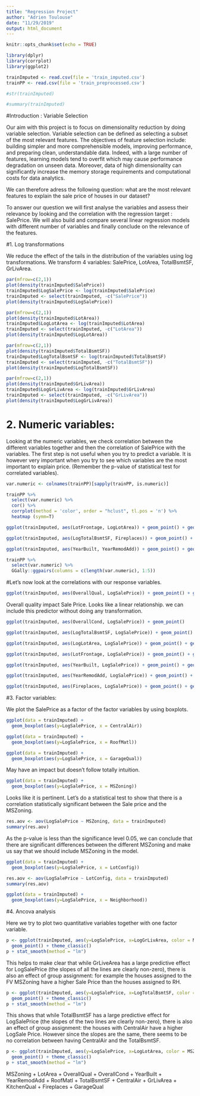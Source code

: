 ```yaml
---
title: "Regression Project"
author: "Adrien Toulouse"
date: "11/29/2019"
output: html_document
---
```


```r
knitr::opts_chunk$set(echo = TRUE)
```

```r
library(dplyr)
library(corrplot)
library(ggplot2)
```

```r
trainImputed <- read.csv(file = 'train_imputed.csv')
trainPP <- read.csv(file = 'train_preprocessed.csv')
```

```r
#str(trainImputed)
```

```r
#summary(trainImputed)
```


#Introduction : Variable Selection

Our aim with this project is to focus on dimensionality reduction by doing variable selection. Variable selection can be defined as selecting a subset of the most relevant features. 
The objectives of feature selection include: building simpler and more comprehensible models, improving performance, and preparing clean, understandable data. Indeed, with a large number of features, learning models tend to overfit which may cause performance degradation on unseen data. Moreover, data of high dimensionality can significantly increase the memory storage requirements and computational costs for data analytics.

We can therefore adress the following question: what are the most relevant features to explain the sale price of houses in our dataset? 

To answer our question we will first analyse the variables and assess their relevance by looking and the correlation with the regression target : SalePrice. We will also build and compare several linear regression models with different number of variables and finally conclude on the relevance of the features. 


#1. Log transformations 

We reduce the effect of the tails in the distribution of the variables using log transformations. We transform 4 variables: SalePrice, LotArea, TotalBsmtSF, GrLivArea.

```r
par(mfrow=c(2,1))
plot(density(trainImputed$SalePrice))
trainImputed$LogSalePrice <- log(trainImputed$SalePrice)
trainImputed <- select(trainImputed, -c("SalePrice"))
plot(density(trainImputed$LogSalePrice))
```


```r
par(mfrow=c(2,1))
plot(density(trainImputed$LotArea))
trainImputed$LogLotArea <- log(trainImputed$LotArea)
trainImputed <- select(trainImputed, -c("LotArea"))
plot(density(trainImputed$LogLotArea))
```

```r
par(mfrow=c(2,1))
plot(density(trainImputed$TotalBsmtSF))
trainImputed$LogTotalBsmtSF <- log(trainImputed$TotalBsmtSF)
trainImputed <- select(trainImputed, -c("TotalBsmtSF"))
plot(density(trainImputed$LogTotalBsmtSF))
```

```r
par(mfrow=c(2,1))
plot(density(trainImputed$GrLivArea))
trainImputed$LogGrLivArea <- log(trainImputed$GrLivArea)
trainImputed <- select(trainImputed, -c("GrLivArea"))
plot(density(trainImputed$LogGrLivArea))
```


# 2. Numeric variables: 

Looking at the numeric variables, we check correlation between the different variables together and then the correlation of SalePrice with the variables.
The first step is not useful when you try to predict a variable. It is however very important when you try to see which variables are the most important to explain price. (Remember the p-value of statistical test for correlated variables). 

```r
var.numeric <- colnames(trainPP)[sapply(trainPP, is.numeric)]

trainPP %>%
  select(var.numeric) %>%
  cor() %>%
  corrplot(method = 'color', order = "hclust", tl.pos = 'n') %>%
  heatmap (symm=T)
```

```r
ggplot(trainImputed, aes(LotFrontage, LogLotArea)) + geom_point() + geom_smooth(method=lm)
```

```r
ggplot(trainImputed, aes(LogTotalBsmtSF, Fireplaces)) + geom_point() + geom_smooth(method=lm)
```

```r
ggplot(trainImputed, aes(YearBuilt, YearRemodAdd)) + geom_point() + geom_smooth(method=lm)
```

```r
trainPP %>%
  select(var.numeric) %>%
  GGally::ggpairs(columns = c(length(var.numeric), 1:5))
```

#Let's now look at the correlations with our response variables.

```r
ggplot(trainImputed, aes(OverallQual, LogSalePrice)) + geom_point() + geom_smooth(method=lm)
```

Overall quality impact Sale Price. Looks like a linear relationship. we can include this predictor without doing any transformation. 
```r
ggplot(trainImputed, aes(OverallCond, LogSalePrice)) + geom_point()
```

```r
ggplot(trainImputed, aes(LogTotalBsmtSF, LogSalePrice)) + geom_point() + geom_smooth(method=lm)
```

```r
ggplot(trainImputed, aes(LogLotArea, LogSalePrice)) + geom_point() + geom_smooth(method=lm)
```
```r
ggplot(trainImputed, aes(LotFrontage, LogSalePrice)) + geom_point() + geom_smooth(method=lm)
```

```r
ggplot(trainImputed, aes(YearBuilt, LogSalePrice)) + geom_point() + geom_smooth(method=lm)
```
```r
ggplot(trainImputed, aes(YearRemodAdd, LogSalePrice)) + geom_point() + geom_smooth(method=lm)
```

```r
ggplot(trainImputed, aes(Fireplaces, LogSalePrice)) + geom_point() + geom_smooth(method=lm)
```

#3. Factor variables: 

We plot the SalePrice as a factor of the factor variables by using boxplots. 

```r
ggplot(data = trainImputed) + 
  geom_boxplot(aes(y=LogSalePrice, x = CentralAir))
```

```r
ggplot(data = trainImputed) + 
  geom_boxplot(aes(y=LogSalePrice, x = RoofMatl))
```

```r
ggplot(data = trainImputed) + 
  geom_boxplot(aes(y=LogSalePrice, x = GarageQual))
```

May have an impact but doesn't follow totally intuition. 

```r
ggplot(data = trainImputed) + 
  geom_boxplot(aes(y=LogSalePrice, x = MSZoning))
```

Looks like it is pertinent. Let's do a statistical test to show that there is a correlation statistically significant between the Sale price and the MSZoning.
```r
res.aov <- aov(LogSalePrice ~ MSZoning, data = trainImputed)
summary(res.aov)
```
As the p-value is less than the significance level 0.05, we can conclude that there are significant differences between the different MSZoning and make us say that we should include MSZoning in the model. 

```r
ggplot(data = trainImputed) + 
  geom_boxplot(aes(y=LogSalePrice, x = LotConfig))
```

```r
res.aov <- aov(LogSalePrice ~ LotConfig, data = trainImputed)
summary(res.aov)
```


```r
ggplot(data = trainImputed) + 
  geom_boxplot(aes(y=LogSalePrice, x = Neighborhood))
```

#4. Ancova analysis

Here we try to plot two quantitative variables together with one factor variable. 

```r
p <- ggplot(trainImputed, aes(y=LogSalePrice, x=LogGrLivArea, color = MSZoning, fill = MSZoning)) + 
  geom_point() + theme_classic()
p + stat_smooth(method = "lm") 
```

This helps to make clear that while GrLiveArea has a large predictive effect for LogSalePrice (the slopes of all the lines are clearly non-zero), there is also an effect of group assignment: for example the houses assigned to the FV MSZoning have a higher Sale Price than the houses assigned to RH.  

```r
p <- ggplot(trainImputed, aes(y=LogSalePrice, x=LogTotalBsmtSF, color = CentralAir, fill = CentralAir)) + 
  geom_point() + theme_classic()
p + stat_smooth(method = "lm") 
```

This shows that while TotalBsmtSF has a large predictive effect for LogSalePrice (the slopes of the two lines are clearly non-zero), there is also an effect of group assignment: the houses with CentralAir have a higher LogSale Price. However since the slopes are the same, there seems to be no correlation between having CentralAir and the TotalBsmtSF. 



```r
p <- ggplot(trainImputed, aes(y=LogSalePrice, x=LogLotArea, color = MSZoning, fill = MSZoning)) + 
  geom_point() + theme_classic()
p + stat_smooth(method = "lm") 
```


MSZoning + LotArea + OverallQual + OverallCond + YearBuilt + YearRemodAdd + RoofMatl + TotalBsmtSF + CentralAir + GrLivArea + KitchenQual + Fireplaces + GarageQual